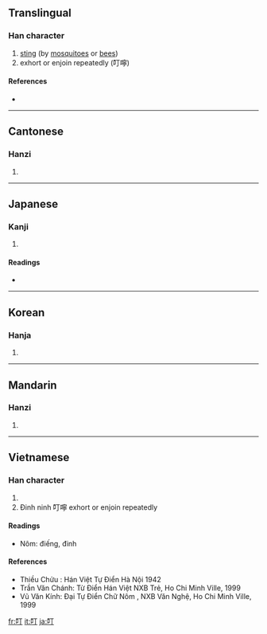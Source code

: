 ==Translingual==

===Han character===
{{Han char|rn=30|rad=口|as=02|sn=5|four=6102<sub>0</sub>|canj=口一弓 (RMN)|ids=⿱[[口]][[丁]]}}

# [[sting]] (by [[mosquito]]es or [[bee]]s)
# exhort or enjoin repeatedly (叮嚀)

====References====
* {{Han ref|kx=0172.110|dkj=03244|dj=0383.060|hdz=10568.010|uh=53EE|ud=21486|bh=A56D|bd=42349}}

----

==Cantonese==

===Hanzi===
{{yue-hanzi|jyut=ding1|y=ding1}}

# {{defn|Cantonese}}

----

==Japanese==

===Kanji===
{{ja-kanji|grade=|rs=口02}}

# {{defn|Japanese}}

====Readings====
* {{ja-readings|on=[[てい]] (tei)|kun=[[たのむ]] (tanomu), [[ねんごろ]] (nengoro), [[さす]] (sasu)}}

----

==Korean==

===Hanja===
{{ko-hanja|hangeul=정|rv=jeong|mr=chŏng}}

# {{defn|Korean}}

----

==Mandarin==

===Hanzi===
{{cmn-hanzi|pin=[[dīng]] ([[ding1]]), [[kè]] ([[ke4]])|wg=ting<sup>1</sup>, k'o<sup>4</sup>}}

# {{defn|Mandarin}}

----

==Vietnamese==

===Han character===
{{vi-hantu|đinh}}

# {{defn|Vietnamese}}
# Đinh ninh 叮嚀 exhort or enjoin repeatedly

====Readings====
* Nôm: điếng, đinh

====References====
* Thiều Chửu : Hán Việt Tự Điển  Hà Nội 1942
* Trần Văn Chánh: Từ Điển Hán Việt NXB Trẻ, Ho Chi Minh Ville, 1999
* Vũ Văn Kính: Đại Tự Điển Chữ Nôm , NXB Văn Nghệ, Ho Chi Minh Ville, 1999

[[fr:叮]]
[[it:叮]]
[[ja:叮]]